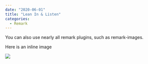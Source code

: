 ---
date: "2020-06-01"
title: "Lean In & Listen"
categories:
  - Remark
---

You can also use nearly all remark plugins, such as remark-images.

Here is an inline image

![](./315.jpg)
